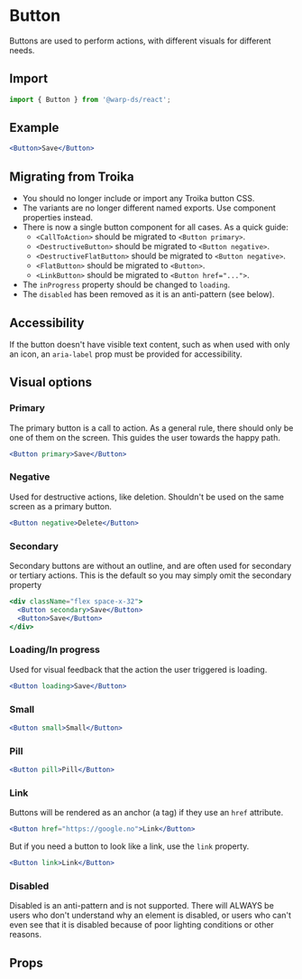 
# Button

Buttons are used to perform actions, with different visuals for different needs.

## Import

```js
import { Button } from '@warp-ds/react';
```

## Example

```jsx example
<Button>Save</Button>
```

## Migrating from Troika

- You should no longer include or import any Troika button CSS.
- The variants are no longer different named exports. Use component properties
  instead.
- There is now a single button component for all cases. As a quick guide:
  - `<CallToAction>` should be migrated to `<Button primary>`.
  - `<DestructiveButton>` should be migrated to `<Button negative>`.
  - `<DestructiveFlatButton>` should be migrated to `<Button negative>`.
  - `<FlatButton>` should be migrated to `<Button>`.
  - `<LinkButton>` should be migrated to `<Button href="...">`.
- The `inProgress` property should be changed to `loading`.
- The `disabled` has been removed as it is an anti-pattern (see below).

## Accessibility

If the button doesn't have visible text content, such as when used with only an
icon, an `aria-label` prop must be provided for accessibility.

## Visual options

### Primary

The primary button is a call to action. As a general rule, there should only be
one of them on the screen. This guides the user towards the happy path.

```jsx example
<Button primary>Save</Button>
```

### Negative

Used for destructive actions, like deletion. Shouldn't be used on the same
screen as a primary button.

```jsx example
<Button negative>Delete</Button>
```

### Secondary

Secondary buttons are without an outline, and are often used for secondary or
tertiary actions. This is the default so you may simply omit the secondary
property

```jsx example
<div className="flex space-x-32">
  <Button secondary>Save</Button>
  <Button>Save</Button>
</div>
```

### Loading/In progress

Used for visual feedback that the action the user triggered is loading.

```jsx example
<Button loading>Save</Button>
```

### Small

```jsx example
<Button small>Small</Button>
```

### Pill

```jsx example
<Button pill>Pill</Button>
```

### Link

Buttons will be rendered as an anchor (a tag) if they use an `href` attribute.

```jsx example
<Button href="https://google.no">Link</Button>
```

But if you need a button to look like a link, use the `link` property.

```jsx example
<Button link>Link</Button>
```

### Disabled

Disabled is an anti-pattern and is not supported. There will ALWAYS be users who
don't understand why an element is disabled, or users who can't even see that it
is disabled because of poor lighting conditions or other reasons.

## Props

```props packages/button/src/component.tsx

```
